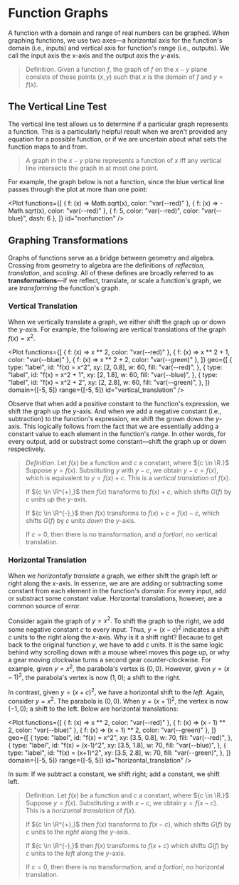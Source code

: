 # Function Graphs

A function with a domain and range of real numbers can be graphed. When
graphing functions, we use two axes—a horizontal axis for the function's
domain (i.e., inputs) and vertical axis for function's range (i.e.,
outputs). We call the input axis the ${\text{x-axis}}$ and the output axis
the ${\text{y-axis.}}$

> Definition. Given a function ${f,}$ the graph of ${f}$ on the ${x-y}$
> plane consists of those points ${(x, y)}$ such that ${x}$ is the domain
> of ${f}$ and ${y = f(x).}$

## The Vertical Line Test

The vertical line test allows us to determine if a particular graph
represents a function. This is a particularly helpful result when we aren't
provided any equation for a possible function, or if we are uncertain about
what sets the function maps to and from.

> A graph in the ${x-y}$ plane represents a function of $x$ iff any
> vertical line intersects the graph in at most one point.

For example, the graph below is not a function, since the blue vertical
line passes through the plot at more than one point:

<Plot
	functions={[
		{ f: (x) => Math.sqrt(x), color: "var(--red)" },
		{ f: (x) => -Math.sqrt(x), color: "var(--red)" },
		{ f: 5, color: "var(--red)", color: "var(--blue)", dash: 6 },
	]}
	id="nonfunction"
/>

## Graphing Transformations

Graphs of functions serve as a bridge between geometry and algebra.
Crossing from geometry to algebra are the definitions of _reflection_,
_translation_, and _scaling_. All of these defines are broadly referred to
as **transformations**—if we reflect, translate, or scale a function's
graph, we are _transforming_ the function's graph.

### Vertical Translation

When we vertically translate a graph, we either shift the graph up or down
the y-axis. For example, the following are vertical translations of the
graph ${f(x) = x^2.}$

<Plot
	functions={[
		{ f: (x) => x ** 2, color: "var(--red)" },
		{ f: (x) => x ** 2 + 1, color: "var(--blue)" },
		{ f: (x) => x ** 2 + 2, color: "var(--green)" },
	]}
	geo={[
		{
			type: "label",
			id: "f(x) = x^2",
			xy: [2, 0.8],
			w: 60,
			fill: "var(--red)",
		},
		{
			type: "label",
			id: "f(x) = x^2 + 1",
			xy: [2, 1.8],
			w: 60,
			fill: "var(--blue)",
		},
		{
			type: "label",
			id: "f(x) = x^2 + 2",
			xy: [2, 2.8],
			w: 60,
			fill: "var(--green)",
		},
	]}
	domain={[-5, 5]}
	range={[-5, 5]}
	id="vertical_translation"
/>

Observe that when add a positive constant to the function's expression, we
shift the graph up the $y$-axis. And when we add a negative constant (i.e.,
subtraction) to the function's expression, we shift the grown down the
$y$-axis. This logically follows from the fact that we are essentially
adding a constant value to each element in the function's _range_. In other
words, for every output, add or substract some constant—shift the graph up
or down respectively.

> _Definition_. Let ${f(x)}$ be a function and ${c}$ a constant, where
> ${c \in \R.}$ Suppose ${y = f(x).}$ Substituting ${y}$ with ${y - c},$ we
> obtain ${y - c = f(x),}$ which is equivalent to ${y = f(x) + c.}$ This is
> a _vertical translation_ of ${f(x).}$
>
> If ${c \in \R^{+},}$ then ${f(x)}$ transforms to ${f(x) + c,}$ which
> shifts ${G(f)}$ by ${c}$ units _up_ the $y$-axis.
>
> If ${c \in \R^{-},}$ then ${f(x)}$ transforms to ${f(x) + c = f(x) - c,}$
> which shifts ${G(f)}$ by ${c}$ units _down_ the $y$-axis.
>
> If ${c = 0,}$ then there is no transformation, and _a fortiori_, no
> vertical translation.

### Horizontal Translation

When we _horizontally translate_ a graph, we either shift the graph left or
right along the $x$-axis. In essence, we are are adding or subtracting some
constant from each element in the function's _domain_: For every input, add
or substract some constant value. Horizontal translations, however, are a
common source of error.

Consider again the graph of ${y = x^2.}$ To shift the graph to the right,
we add some negative constant ${c}$ to every input. Thus, ${y = (x - c)^2}$
indicates a shift ${c}$ units to the right along the $x$-axis. Why is it a
shift right? Because to get back to the original function ${y}$, we have to
add ${c}$ units. It is the same logic behind why scrolling down with a
mouse wheel moves this page up, or why a gear moving clockwise turns a
second gear counter-clockwise. For example, given ${y = x^2,}$ the
parabola's vertex is ${(0,0).}$ However, given ${y = (x-1)^2,}$ the
parabola's vertex is now ${(1,0);}$ a shift to the right.

In contrast, given ${y = (x + c)^2,}$ we have a horizontal shift to the
_left_. Again, consider ${y = x^2.}$ The parabola is ${(0, 0).}$ When
${y = (x + 1)^2,}$ the vertex is now ${(-1, 0);}$ a shift to the left.
Below are horizontal translations:

<Plot
	functions={[
		{ f: (x) => x ** 2, color: "var(--red)" },
		{ f: (x) => (x - 1) ** 2, color: "var(--blue)" },
		{ f: (x) => (x + 1) ** 2, color: "var(--green)" },
	]}
	geo={[
		{
			type: "label",
			id: "f(x) = x^2",
			xy: [3.5, 0.8],
			w: 70,
			fill: "var(--red)",
		},
		{
			type: "label",
			id: "f(x) = (x-1)^2",
			xy: [3.5, 1.8],
			w: 70,
			fill: "var(--blue)",
		},
		{
			type: "label",
			id: "f(x) = (x+1)^2",
			xy: [3.5, 2.8],
			w: 70,
			fill: "var(--green)",
		},
	]}
	domain={[-5, 5]}
	range={[-5, 5]}
	id="horizontal_translation"
/>

In sum: If we subtract a constant, we shift right; add a constant, we shift
left.

> Definition. Let ${f(x)}$ be a function and ${c}$ a constant, where
> ${c \in \R.}$ Suppose ${y = f(x).}$ Substituting ${x}$ with ${x - c},$ we
> obtain ${y = f(x - c).}$ This is a _horizontal translation_ of ${f(x).}$
>
> If ${c \in \R^{+},}$ then ${f(x)}$ transforms to ${f(x - c),}$ which
> shifts ${G(f)}$ by ${c}$ units to the _right_ along the $y$-axis.
>
> If ${c \in \R^{-},}$ then ${f(x)}$ transforms to ${f(x + c)}$ which
> shifts ${G(f)}$ by ${c}$ units to the _left_ along the $y$-axis.
>
> If ${c = 0,}$ then there is no transformation, and _a fortiori_, no
> horizontal translation.
